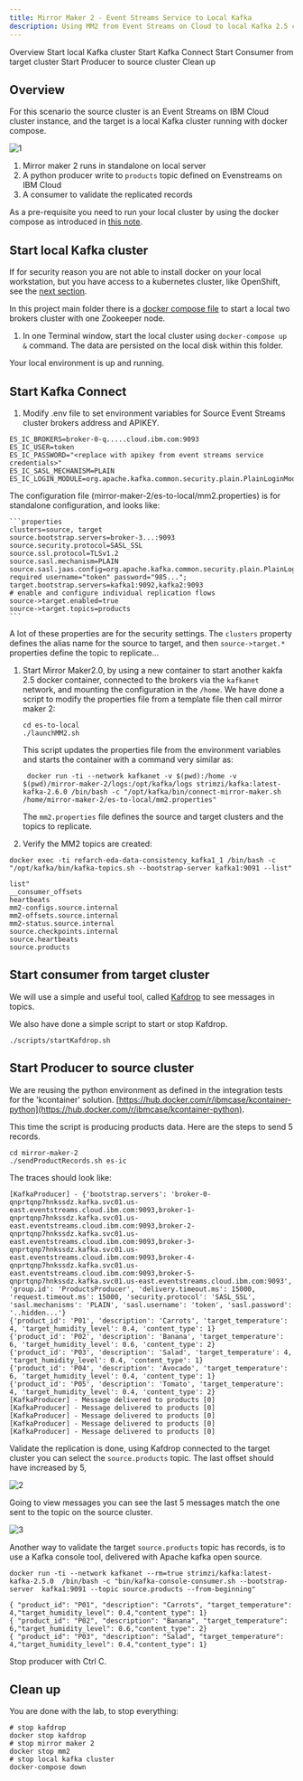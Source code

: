 ```yaml
---
title: Mirror Maker 2 - Event Streams Service to Local Kafka 
description: Using MM2 from Event Streams on Cloud to local Kafka 2.5 cluster.
---
```


<AnchorLinks>
  <AnchorLink>Overview</AnchorLink>
  <AnchorLink>Start local Kafka cluster</AnchorLink>
  <AnchorLink>Start Kafka Connect</AnchorLink>
  <AnchorLink>Start Consumer from target cluster</AnchorLink>
  <AnchorLink>Start Producer to source cluster</AnchorLink>
  <AnchorLink>Clean up</AnchorLink>
</AnchorLinks>

## Overview

For this scenario the source cluster is an Event Streams on IBM Cloud cluster instance, and the target is a local Kafka cluster running with docker compose.

![1](../images/mm2-scen1.png)

1. Mirror maker 2 runs in standalone on local server
1. A python producer write to `products` topic defined on Evenstreams on IBM Cloud 
1. A consumer to validate the replicated records

As a pre-requisite you need to run your local cluster by using the docker compose as introduced in [this note](/use-cases/kafka-mm2/#pre-requisites).

## Start local Kafka cluster

If for security reason you are not able to install docker on your local workstation, but you have access to a kubernetes cluster, like OpenShift, see the [next section](#running-docker-in-kubernetes-pod).

In this project main folder there is a [docker compose file](https://raw.githubusercontent.com/ibm-cloud-architecture/refarch-eda-data-consistency/master/docker-compose.yml) to start a local two brokers cluster with one Zookeeper node.

1. In one Terminal window, start the local cluster using `docker-compose up &` command. The data are persisted on the local disk within this folder.

Your local environment is up and running.

## Start Kafka Connect

1. Modify .env file to set environment variables for Source Event Streams cluster brokers address and APIKEY.

 ```shell
 ES_IC_BROKERS=broker-0-q.....cloud.ibm.com:9093
 ES_IC_USER=token
 ES_IC_PASSWORD="<replace with apikey from event streams service credentials>"
 ES_IC_SASL_MECHANISM=PLAIN
 ES_IC_LOGIN_MODULE=org.apache.kafka.common.security.plain.PlainLoginModule
 ```
 
 The configuration file (mirror-maker-2/es-to-local/mm2.properties) is for standalone configuration, and looks like:

    ```properties
    clusters=source, target
    source.bootstrap.servers=broker-3...:9093
    source.security.protocol=SASL_SSL
    source.ssl.protocol=TLSv1.2
    source.sasl.mechanism=PLAIN
    source.sasl.jaas.config=org.apache.kafka.common.security.plain.PlainLoginModule required username="token" password="985...";
    target.bootstrap.servers=kafka1:9092,kafka2:9093
    # enable and configure individual replication flows
    source->target.enabled=true
    source->target.topics=products
    ```
  A lot of these properties are for the security settings. The `clusters` property defines the alias name for the source to target, and then `source->target.*` properties define the topic to replicate...

1. Start Mirror Maker2.0, by using a new container to start another kakfa 2.5 docker container, connected to the  brokers via the `kafkanet` network, and mounting the configuration in the `/home`. We have done a script to modify the properties file from a template file then call mirror maker 2:

    ```shell
    cd es-to-local
    ./launchMM2.sh
    ```

    This script updates the properties file from the environment variables and starts the container with a command very similar as:

    ```shell
     docker run -ti --network kafkanet -v $(pwd):/home -v $(pwd)/mirror-maker-2/logs:/opt/kafka/logs strimzi/kafka:latest-kafka-2.6.0 /bin/bash -c "/opt/kafka/bin/connect-mirror-maker.sh /home/mirror-maker-2/es-to-local/mm2.properties"
    ```

    The `mm2.properties` file defines the source and target clusters and the topics to replicate.

1. Verify the MM2 topics are created:

 ```shell
 docker exec -ti refarch-eda-data-consistency_kafka1_1 /bin/bash -c "/opt/kafka/bin/kafka-topics.sh --bootstrap-server kafka1:9091 --list"

 list"
__consumer_offsets
heartbeats
mm2-configs.source.internal
mm2-offsets.source.internal
mm2-status.source.internal
source.checkpoints.internal
source.heartbeats
source.products
 ```


## Start consumer from target cluster

We will use a simple and useful tool, called [Kafdrop](https://github.com/obsidiandynamics/kafdrop) to see messages in topics.

We also have done a simple script to start or stop Kafdrop.

```
./scripts/startKafdrop.sh
```

## Start Producer to source cluster

We are reusing the python environment as defined in the integration tests for the 'kcontainer' solution. [https://hub.docker.com/r/ibmcase/kcontainer-python](https://hub.docker.com/r/ibmcase/kcontainer-python).

This time the script is producing products data. Here are the steps to send 5 records.

```shell
cd mirror-maker-2
./sendProductRecords.sh es-ic
```

The traces should look like:

```
[KafkaProducer] - {'bootstrap.servers': 'broker-0-qnprtqnp7hnkssdz.kafka.svc01.us-east.eventstreams.cloud.ibm.com:9093,broker-1-qnprtqnp7hnkssdz.kafka.svc01.us-east.eventstreams.cloud.ibm.com:9093,broker-2-qnprtqnp7hnkssdz.kafka.svc01.us-east.eventstreams.cloud.ibm.com:9093,broker-3-qnprtqnp7hnkssdz.kafka.svc01.us-east.eventstreams.cloud.ibm.com:9093,broker-4-qnprtqnp7hnkssdz.kafka.svc01.us-east.eventstreams.cloud.ibm.com:9093,broker-5-qnprtqnp7hnkssdz.kafka.svc01.us-east.eventstreams.cloud.ibm.com:9093', 'group.id': 'ProductsProducer', 'delivery.timeout.ms': 15000, 'request.timeout.ms': 15000, 'security.protocol': 'SASL_SSL', 'sasl.mechanisms': 'PLAIN', 'sasl.username': 'token', 'sasl.password': '..hidden...'}
{'product_id': 'P01', 'description': 'Carrots', 'target_temperature': 4, 'target_humidity_level': 0.4, 'content_type': 1}
{'product_id': 'P02', 'description': 'Banana', 'target_temperature': 6, 'target_humidity_level': 0.6, 'content_type': 2}
{'product_id': 'P03', 'description': 'Salad', 'target_temperature': 4, 'target_humidity_level': 0.4, 'content_type': 1}
{'product_id': 'P04', 'description': 'Avocado', 'target_temperature': 6, 'target_humidity_level': 0.4, 'content_type': 1}
{'product_id': 'P05', 'description': 'Tomato', 'target_temperature': 4, 'target_humidity_level': 0.4, 'content_type': 2}
[KafkaProducer] - Message delivered to products [0]
[KafkaProducer] - Message delivered to products [0]
[KafkaProducer] - Message delivered to products [0]
[KafkaProducer] - Message delivered to products [0]
[KafkaProducer] - Message delivered to products [0]
```

Validate the replication is done, using Kafdrop connected to the target cluster you can select the `source.products` topic. The last offset should have increased by 5,

 ![2](../images/kafdrop-src-topic.png)

Going to view messages you can see the last 5 messages match the one sent to the topic on the source cluster.

 ![3](../images/kafdrop-msg.png)


Another way to validate the target `source.products` topic has records, is to use a Kafka console tool, delivered with Apache kafka open source.

  ```shell
  docker run -ti --network kafkanet --rm=true strimzi/kafka:latest-kafka-2.5.0  /bin/bash -c "bin/kafka-console-consumer.sh --bootstrap-server  kafka1:9091 --topic source.products --from-beginning"

  { "product_id": "P01", "description": "Carrots", "target_temperature": 4,"target_humidity_level": 0.4,"content_type": 1}
  { "product_id": "P02", "description": "Banana", "target_temperature": 6,"target_humidity_level": 0.6,"content_type": 2}
  { "product_id": "P03", "description": "Salad", "target_temperature": 4,"target_humidity_level": 0.4,"content_type": 1}
  ```
Stop producer with Ctrl C.

## Clean up

You are done with the lab, to stop everything:

```shell
# stop kafdrop
docker stop kafdrop
# stop mirror maker 2
docker stop mm2
# stop local kafka cluster
docker-compose down
```

